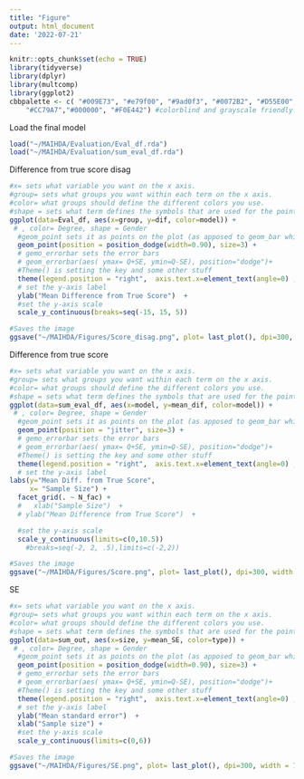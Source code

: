 ```yaml
---
title: "Figure"
output: html_document
date: '2022-07-21'
---
```


```r
knitr::opts_chunk$set(echo = TRUE)
library(tidyverse)
library(dplyr)
library(multcomp)
library(ggplot2)
cbbpalette <- c( "#009E73", "#e79f00", "#9ad0f3", "#0072B2", "#D55E00", 
    "#CC79A7","#000000", "#F0E442") #colorblind and grayscale friendly.
```


Load the final model
```r
load("~/MAIHDA/Evaluation/Eval_df.rda")
load("~/MAIHDA/Evaluation/sum_eval_df.rda")
```


Difference from true score disag
```r
#x= sets what variable you want on the x axis. 
#group= sets what groups you want within each term on the x axis. 
#color= what groups should define the different colors you use. 
#shape = sets what term defines the symbols that are used for the points.
ggplot(data=Eval_df, aes(x=group, y=dif, color=model)) +
 # , color= Degree, shape = Gender
  #geom_point sets it as points on the plot (as apposed to geom_bar which would give a bar graph)
  geom_point(position = position_dodge(width=0.90), size=3) + 
  # gemo_errorbar sets the error bars
  # geom_errorbar(aes( ymax= Q+SE, ymin=Q-SE), position="dodge")+
  #Theme() is setting the key and some other stuff
  theme(legend.position = "right",  axis.text.x=element_text(angle=0) , axis.title.x = element_blank(), axis.ticks.x=element_blank(),panel.grid.major = element_blank(), panel.grid.minor = element_blank(),panel.background = element_blank(), axis.line = element_line(colour = "black"),text = element_text(size=16, color = "black")) +
  # set the y-axis label
  ylab("Mean Difference from True Score")  +
  #set the y-axis scale
  scale_y_continuous(breaks=seq(-15, 15, 5)) 

#Saves the image
ggsave("~/MAIHDA/Figures/Score_disag.png", plot= last_plot(), dpi=300, width = 7.3, height = 3.25, units = "in", device = "png")
```

Difference from true score
```r
#x= sets what variable you want on the x axis. 
#group= sets what groups you want within each term on the x axis. 
#color= what groups should define the different colors you use. 
#shape = sets what term defines the symbols that are used for the points.
ggplot(data=sum_eval_df, aes(x=model, y=mean_dif, color=model)) +
 # , color= Degree, shape = Gender
  #geom_point sets it as points on the plot (as apposed to geom_bar which would give a bar graph)
  geom_point(position = "jitter", size=3) + 
  # gemo_errorbar sets the error bars
  # geom_errorbar(aes( ymax= Q+SE, ymin=Q-SE), position="dodge")+
  #Theme() is setting the key and some other stuff
  theme(legend.position = "right",  axis.text.x=element_text(angle=0) , axis.ticks.x=element_blank(),panel.grid.major = element_blank(), panel.grid.minor = element_blank(),panel.background = element_blank(), axis.line = element_line(colour = "black"),text = element_text(size=16, color = "black")) +
  # set the y-axis label
labs(y="Mean Diff. from True Score",
     x= "Sample Size") +
  facet_grid(. ~ N_fac) +
  #   xlab("Sample Size")  +
  # ylab("Mean Difference from True Score")  +

  #set the y-axis scale
  scale_y_continuous(limits=c(0,10.5)) 
    #breaks=seq(-2, 2, .5),limits=c(-2,2)) 

#Saves the image
ggsave("~/MAIHDA/Figures/Score.png", plot= last_plot(), dpi=300, width = 7.3, height = 3.25, units = "in", device = "png")
```

SE
```r
#x= sets what variable you want on the x axis. 
#group= sets what groups you want within each term on the x axis. 
#color= what groups should define the different colors you use. 
#shape = sets what term defines the symbols that are used for the points.
ggplot(data=sum_out, aes(x=size, y=mean_SE, color=type)) +
 # , color= Degree, shape = Gender
  #geom_point sets it as points on the plot (as apposed to geom_bar which would give a bar graph)
  geom_point(position = position_dodge(width=0.90), size=3) + 
  # gemo_errorbar sets the error bars
  # geom_errorbar(aes( ymax= Q+SE, ymin=Q-SE), position="dodge")+
  #Theme() is setting the key and some other stuff
  theme(legend.position = "right",  axis.text.x=element_text(angle=0) , axis.ticks.x=element_blank(),panel.grid.major = element_blank(), panel.grid.minor = element_blank(),panel.background = element_blank(), axis.line = element_line(colour = "black"),text = element_text(size=16, color = "black")) +
  # set the y-axis label
  ylab("Mean standard error")  +
  xlab("Sample size") +
  #set the y-axis scale
  scale_y_continuous(limits=c(0,6)) 

#Saves the image
ggsave("~/MAIHDA/Figures/SE.png", plot= last_plot(), dpi=300, width = 7.3, height = 3.25, units = "in", device = "png")
```

